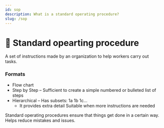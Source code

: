 ```yaml
---
id: sop
description: What is a standard operating procedure?
slug: /sop
---
```


# 🦾 Standard opearting procedure


A set of instructions made by an organization to help workers carry out tasks. 

 

### Formats

- Flow chart
- Step by Step – Sufficient to create a simple numbered or bulleted list of steps  
- Hierarchical – Has subsets: 1a 1b 1c... 
    - It provides extra detail 
    Suitable when more instructions are needed 
 

Standard operating procedures ensure that things get done in a certain way. Helps reduce mistakes and issues.  

 

 

 